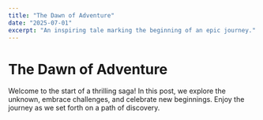 ```yaml
---
title: "The Dawn of Adventure"
date: "2025-07-01"
excerpt: "An inspiring tale marking the beginning of an epic journey."
---
```


# The Dawn of Adventure

Welcome to the start of a thrilling saga! In this post, we explore the unknown, embrace challenges, and celebrate new beginnings. Enjoy the journey as we set forth on a path of discovery.